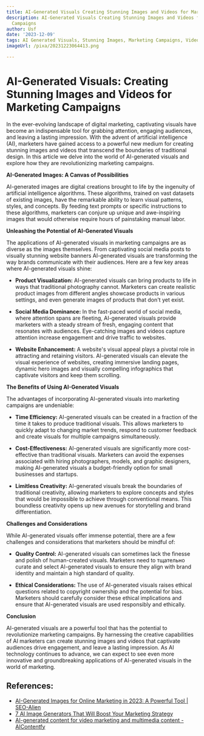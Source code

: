 ```yaml
---
title: AI-Generated Visuals Creating Stunning Images and Videos for Marketing Campaigns
description: AI-Generated Visuals Creating Stunning Images and Videos for Marketing
  Campaigns
author: Usf
date: '2023-12-09'
tags: AI Generated Visuals, Stunning Images, Marketing Campaigns, Videos for Marketing
imageUrl: /pixa/20231223064413.png

---
```

# AI-Generated  Visuals: Creating Stunning Images  and Videos for Marketing Campaigns

In the ever-evolving landscape of digital marketing, captivating visuals  have become an indispensable tool for grabbing attention, engaging audiences,  and leaving a lasting impression. With the advent of artificial intelligence (AI), marketers have gained access to  a powerful new  medium for creating stunning  images and videos that transcend the boundaries of traditional  design.  In this article we delve into the world  of AI-generated visuals and explore how they are revolutionizing marketing campaigns.

**AI-Generated Images: A Canvas of Possibilities**

AI-generated images are digital creations brought to  life by  the ingenuity of artificial  intelligence algorithms. These algorithms, trained on vast datasets of existing  images, have the remarkable ability  to learn visual patterns, styles, and concepts. By feeding text prompts or specific instructions to these algorithms, marketers can  conjure up  unique and awe-inspiring images that would otherwise  require hours of painstaking manual labor.

**Unleashing the Potential of AI-Generated Visuals**

The applications  of AI-generated  visuals in marketing campaigns are as diverse as the images themselves. From captivating social media posts to visually stunning website banners AI-generated visuals are transforming the way brands communicate with their  audiences. Here are a few  key areas where AI-generated visuals shine:

* **Product  Visualization:** AI-generated visuals can bring products to life in ways  that traditional photography cannot. Marketers can create  realistic product images from different angles showcase products in various settings, and even generate images of products that don't yet exist.

* **Social Media Dominance:** In the fast-paced  world of social media, where attention spans are fleeting, AI-generated visuals provide marketers with a steady  stream of fresh, engaging content  that resonates with audiences.  Eye-catching images and videos capture  attention increase engagement and drive traffic to websites.

* **Website Enhancement:** A website's visual appeal plays a pivotal role in attracting and retaining visitors. AI-generated visuals can elevate the visual experience of websites, creating immersive landing  pages,  dynamic hero images and visually compelling infographics  that captivate visitors and keep them scrolling.

**The Benefits of Using AI-Generated Visuals**

The advantages  of  incorporating AI-generated visuals into marketing campaigns are  undeniable:

* **Time Efficiency:** AI-generated visuals  can be created in a fraction of the  time it takes to produce traditional visuals. This allows marketers to quickly adapt to changing market trends, respond to customer feedback and create visuals for multiple  campaigns simultaneously.

*  **Cost-Effectiveness:** AI-generated visuals are significantly more cost-effective than traditional visuals. Marketers can avoid the expenses associated with hiring photographers,  models, and graphic designers, making AI-generated visuals a budget-friendly option for small businesses and startups.

* **Limitless Creativity:** AI-generated visuals break the boundaries of traditional creativity, allowing marketers to explore concepts and styles that would be impossible to achieve through conventional means. This boundless creativity opens up new  avenues for storytelling and brand differentiation.

**Challenges and Considerations**

While AI-generated visuals  offer immense potential, there are a few  challenges and considerations that  marketers should be mindful  of:

* **Quality Control:** AI-generated visuals can sometimes  lack the finesse and polish of human-created visuals. Marketers need to тщательно curate and  select AI-generated visuals to ensure they align with brand identity  and maintain a high standard of quality.

* **Ethical Considerations:** The use of AI-generated visuals raises ethical questions related to copyright ownership  and the potential  for bias.  Marketers should carefully consider these  ethical implications and ensure that AI-generated visuals are used responsibly and  ethically.

**Conclusion**

AI-generated  visuals are a powerful tool that has the potential to revolutionize marketing campaigns. By harnessing the creative capabilities of AI marketers can  create stunning images and  videos that captivate audiences drive engagement, and leave a  lasting impression. As AI technology continues to advance, we can expect to see  even more innovative  and groundbreaking applications of AI-generated visuals in the world of marketing.

## References:
- [AI-Generated Images for Online Marketing in 2023: A Powerful Tool | SEO-Alien](https://www.seo-alien.com/artificial-intelligence/ai-generated-images-for-online-marketing-in-2023-a-powerful-tool/)
- [7 AI Image Generators That Will Boost Your Marketing Strategy](https://influencermarketinghub.com/ai-image-generators/)
- [AI-generated content for video marketing and multimedia content - AIContentfy](https://aicontentfy.com/en/blog/ai-generated-content-for-video-marketing-and-multimedia-content)
